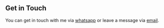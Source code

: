 ## Get in Touch

You can get in touch with me via <a href='https://wa.me/0727121024' target='_blank' rel='noopener noreferrer'>whatsapp</a> or leave a message via <a href='mailto:chaddwebdesign.co.za' target='_blank' rel='noopener noreferrer'>email</a>.
